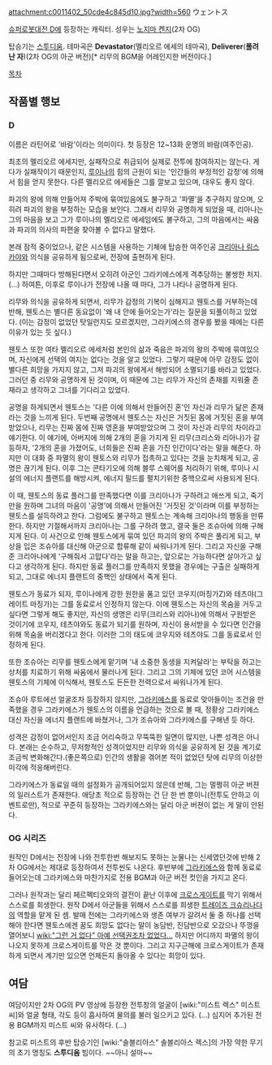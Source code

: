 attachment:c0011402_50cde4c845d10.jpg?width=560
ウェントス

[[슈퍼로봇대전 D]]에 등장하는 캐릭터. 성우는 [[노지마 켄지]](2차 OG) 

탑승기는 [[스투디움]].
테마곡은 '''Devastator'''(멜리오르 에세의 테마곡), '''Deliverer'''('''풀려난 자''')(2차 OG의 아군 버전)[* 리무의 BGM을 어레인지한 버전이다.]

[[목차]]
== 작품별 행보 ==
=== D ===
이름은 라틴어로 '바람'이라는 의미이다. 첫 등장은 12~13화 운명의 바람(여주인공).

최초의 멜리오르 에세지만, 실패작으로 취급되어 실제로 전투에 참여하지는 않는다. 게다가 실패작이기 때문인지, [[루이나]]의 힘의 근원이 되는 '인간들의 부정적인 감정'에 의해서 힘을 얻지 못한다. 다른 멜리오르 에세들은 그를 깔보고 있으며, 대우도 좋지 않다. 

파괴의 왕에 의해 만들어져 주박에 묶여있음에도 불구하고 '파멸'을 추구하지 않으며, 오히려 파괴의 왕을 부정하는 모습을 보인다. 그래서 리무와 공명하게 되었을 때, 리아나는 그의 마음을 보고 그가 루이나의 멜리오르 에세임에도 불구하고, 그의 마음에서는 싸움과 파괴의 의사의 파편을 찾아볼 수 없다고 말했다.

본래 잠적 중이었으나, 같은 시스템을 사용하는 기체에 탑승한 여주인공 [[크리아나 림스카야]]와 의식을 공유하게 됨으로써, 전장에 출현하게 된다. 

하지만 그때마다 방해된다면서 오히려 아군인 그라키에스에게 격추당하는 불쌍한 처지. (...) 하여튼, 이후로 루이나가 전장에 나올 때 마다, 그가 나타나 공명하게 된다.

리무와 의식을 공유하게 되면서, 리무가 감정의 기복이 심해지고 웬토스를 거부하는데 반해, 웬토스는 별다른 동요없이 '왜 내 안에 들어오는가'라는 질문을 되풀이하고 있었다. (이는 감정이 없었던 탓일런지도 모르겠지만, 그라키에스의 경우를 봤을 때에는 다른 이유가 있는 듯 싶다.) 

웬토스 또한 여타 멜리오르 에세처럼 본인의 삶과 죽음은 파괴의 왕의 주박에 묶여있으며, 자신에게 선택의 여지는 없다는 것을 알고 있었다. 그렇기 때문에 아무 감정도 없이 별다른 희망을 가지지 않고, 그저 파괴의 왕에게서 해방되어 소멸되기를 바라고 있었다. 그러던 중 리무와 공명하게 된 것이며, 이 때문에 그는 리무가 자신의 존재를 지워줄 존재라고 생각하고 그녀를 기다리고 있었다.

공명을 하게되면서 웬토스는 '다른 이에 의해서 만들어진 혼'인 자신과 리무가 닮은 존재라는 것을 느끼게 된다. 두번째 공명에서 웬토스는 자신은 거짓된 몸에 거짓된 혼을 부여받았으나, 리무는 진짜 몸에 진짜 영혼을 부여받았으며 그 것이 자신과 리무의 차이라고 얘기한다. 이 얘기에, 아버지에 의해 2개의 혼을 가지게 된 리무(크리스와 리아나)가 갈등하자, '2개의 혼을 가졌어도, 너희들은 진짜 혼을 가진 인간이다'라는 말을 해준다. 하지만 이 대화 중 파멸의 왕이 웬토스와 리무가 접촉하고 있다는 것을 눈치채게 되고, 공명은 끊기게 된다. 이후 그는 콘타기오에 의해 블루 스웨어를 처리하기 위해, 루이나 시설의 에너지 플랜트를 해방시켜, 에너지 필드를 펼치기위한 중핵으로써 사용되게 된다.

이 때, 웬토스의 동료 플러그를 만족했다면 이를 크리아나가 구하려고 애쓰게 되고, 죽기만을 원하며 그녀의 마음이 '공명'에 의해서 만들어진 '거짓된 것'이라며 이를 부정하는 웬토스를 설득하려고 한다. 그럼에도 불구하고 웬토스는 계속해 크리아나의 행동을 만류한다. 하지만 기절해서까지 크리아나는 그를 구하려 했고, 결국 둘은 조슈아에 의해 구해지게 된다. 이 사건으로 인해 웬토스에게 묶여 있던 파괴의 왕의 주박은 풀리게 되고, 부상을 입은 조슈아를 대신해 아군으로 합류해 같이 싸워나가게 된다. 그리고 자신을 구해준 크리아나에게 '구해줘서 고맙다'라는 말을 하고는, 앞으로는 가능하다면 살아가고 싶다고 생각하게 된다. 하지만 동료 플러그를 만족하지 못했을 경우에는 구출은 실패하게 되고, 그대로 에너지 플랜트의 중핵인 상태에서 죽게 된다.

웬토스가 동료가 되자, 루이나에게 강한 원한을 품고 있던 코우지(마징가Z)와 테츠야(그레이트 마징가)는 그를 동료로서 인정하지 않는다. 이에 웬토스는 자신의 목숨을 거두고 싶다면 그렇게 해도 좋지만, 자신의 생명은 리무(크리스와 리아나)에 의해서 구원받은 것이기에 코우지, 테츠야와도 동료가 되기를 원하며, 자신이 용서받을 수 있다면 인간을 위해 목숨을 버리겠다고 한다. 이러한 그의 태도에 코우지와 테츠야도 그를 동료로서 인정하게 된다. 

또한 조슈아는 리무를 웬토스에게 맡기며 '내 소중한 동생을 지켜달라'는 부탁을 하고는 상처를 치료하기 위해 싸움에서 물러나게 된다. 그리고 그의 기체에 있던 코어 시스템을 웬토스의 기체에 이식해서, 웬토스도 든든한 전력으로서 싸워나가게 된다.

조슈아 루트에선 얼굴조차 등장하지 않지만, [[그라키에스]]를 동료로 맞아들이는 조건을 만족했을 경우 그라키에스가 웬토스의 이름을 언급하는 것으로 볼 때, 정황상 그라키에스 대신 자신을 에너지 플랜트에 바쳤거나, 그가 조슈아와 그라키에스를 구해낸 듯 하다.

성격은 감정이 없어서인지 조금 어리숙하고 무뚝뚝한 일면이 많지만, 나쁜 성격은 아니다. 본래는 순수하고, 무저항적인 성격이었지만 리무와 의식을 공유하게 된 것을 계기로 조금씩 변화해간다.(좋은쪽으로) 인간의 생활을 겪어본 적이 없었던 탓에 리무의 이상한 미각에 적응해버린다.

그라키에스가 동료일 때의 설정화가 공개되어있지 않은데 반해, 그는 멀쩡히 아군 버젼의 일러스트가 존재한다. 애당초 적으로 등장하는 건 단 한 번 뿐이니(전투도 안하고 이벤트로만), 적으로 꾸준히 등장하는 그라키에스와는 달리 아군 버젼이 없는 게 말이 안된다.

=== OG 시리즈 ===
원작인 D에서는 전장에 나와 전투한번 해보지도 못하는 눈물나는 신세였던것에 반해 2차 OG에서는 제대로 등장하여서 전투씬도 나온다. 후반부에 [[그라키에스]]와 함께 동료로 들어오는데 그라키에스와 마찬가지로 전용 BGM과 아군 버전 컷인을 가지고 온다.

그러나 원작과는 달리 페르펙티오와의 결전이 끝난 이후에 [[크로스게이트]]를 막기 위해서 스스로를 희생한다. 원작 D에서 아군들을 위해서 스스로를 희생한 [[트레이즈 크슈리나다]]의 역할을 맡게 된 셈. 발매 전에는 그라키에스와 생존 여부가 갈려서 둘 중 하나를 선택해야 한다면 웬토스에겐 꿈도 희망도 없다는 말이 농담반, 진담반으로 오갔으나 뚜껑을 열어보니 [[wiki:"그런 거 없다" 아예 선택권조차 없었다...]] 하지만 어디까지 파멸의 왕이 나오지 못하게 크로스게이트를 막은 것 뿐이다. 그리고 지구근해에 크로스게이트가 존재하게 되면서 계기만 있으면 언제든지 돌아올 수 있다는 희망이 있다.

== 여담 ==
여담이지만 2차 OG의 PV 영상에 등장한 전투창의 얼굴이 [wiki:"미스트 렉스" 미스트씨]와 얼굴 형태, 각도 등이 흡사하여 물의를 불러 일으키고 있다. (...) 심지어 추가된 전용 BGM까지 미스트 씨와 유사하다. (...)

참고로 미스트의 후반 탑승기인 [wiki:"솔블리아스" 솔블리아스 렉스]의 가장 약한 무기의 초기 명칭도 '''스투디움''' 빔이다. ~~아니 설마~~
